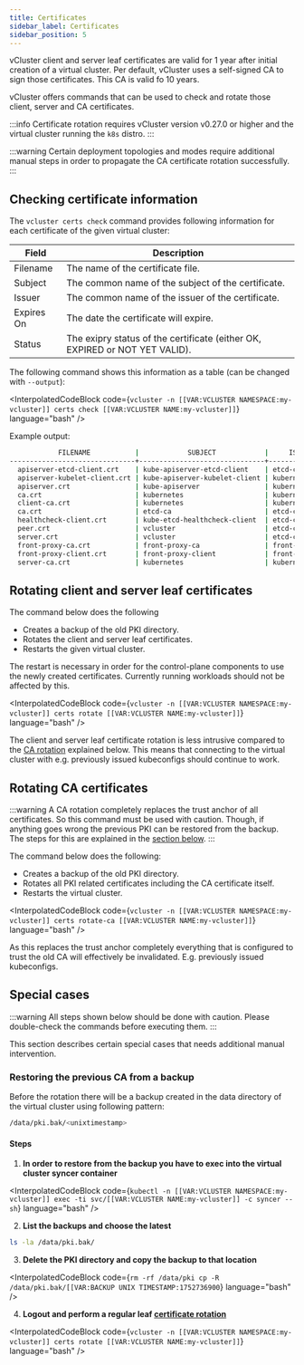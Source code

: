```yaml
---
title: Certificates
sidebar_label: Certificates
sidebar_position: 5
---
```



<!--vale off-->

vCluster client and server leaf certificates are valid for 1 year after initial
creation of a virtual cluster. Per default, vCluster uses a self-signed CA to
sign those certificates. This CA is valid fo 10 years.

vCluster offers commands that can be used to check and rotate those client,
server and CA certificates.

:::info
Certificate rotation requires vCluster version v0.27.0 or higher and the
virtual cluster running the `k8s` distro.
:::

:::warning
Certain deployment topologies and modes require additional manual steps in
order to propagate the CA certificate rotation successfully.
:::

## Checking certificate information

The `vcluster certs check` command provides following information for each
certificate of the given virtual cluster:

|   Field     |   Description                                                               |
|-------------|-----------------------------------------------------------------------------|
| Filename    | The name of the certificate file.                                           |
| Subject     | The common name of the subject of the certificate.                          |
| Issuer      | The common name of the issuer of the certificate.                           |
| Expires On  | The date the certificate will expire.                                       |
| Status      | The exipry status of the certificate (either OK, EXPIRED or NOT YET VALID). |

The following command shows this information as a table (can be changed with
`--output`):

<InterpolatedCodeBlock
  code={`vcluster -n [[VAR:VCLUSTER NAMESPACE:my-vcluster]] certs check [[VAR:VCLUSTER NAME:my-vcluster]]`}
  language="bash"
/>

Example output:

```bash
            FILENAME           |            SUBJECT            |     ISSUER     |       EXPIRES ON       | STATUS
-------------------------------+-------------------------------+----------------+------------------------+---------
  apiserver-etcd-client.crt    | kube-apiserver-etcd-client    | etcd-ca        | Jul 14, 2026 19:24 UTC | OK
  apiserver-kubelet-client.crt | kube-apiserver-kubelet-client | kubernetes     | Jul 14, 2026 19:24 UTC | OK
  apiserver.crt                | kube-apiserver                | kubernetes     | Jul 14, 2026 19:24 UTC | OK
  ca.crt                       | kubernetes                    | kubernetes     | Jul 12, 2035 19:24 UTC | OK
  client-ca.crt                | kubernetes                    | kubernetes     | Jul 12, 2035 19:24 UTC | OK
  ca.crt                       | etcd-ca                       | etcd-ca        | Jul 12, 2035 19:24 UTC | OK
  healthcheck-client.crt       | kube-etcd-healthcheck-client  | etcd-ca        | Jul 14, 2026 19:24 UTC | OK
  peer.crt                     | vcluster                      | etcd-ca        | Jul 14, 2026 19:24 UTC | OK
  server.crt                   | vcluster                      | etcd-ca        | Jul 14, 2026 19:24 UTC | OK
  front-proxy-ca.crt           | front-proxy-ca                | front-proxy-ca | Jul 12, 2035 19:24 UTC | OK
  front-proxy-client.crt       | front-proxy-client            | front-proxy-ca | Jul 14, 2026 19:24 UTC | OK
  server-ca.crt                | kubernetes                    | kubernetes     | Jul 12, 2035 19:24 UTC | OK

```

## Rotating client and server leaf certificates

The command below does the following
- Creates a backup of the old PKI directory.
- Rotates the client and server leaf certificates.
- Restarts the given virtual cluster.

The restart is necessary in order for the control-plane components to use the
newly created certificates. Currently running workloads should not be affected
by this.

<InterpolatedCodeBlock
  code={`vcluster -n [[VAR:VCLUSTER NAMESPACE:my-vcluster]] certs rotate [[VAR:VCLUSTER NAME:my-vcluster]]`}
  language="bash"
/>

The client and server leaf certificate rotation is less intrusive compared to
the [CA rotation](#rotating-ca-certificates) explained below. This means that
connecting to the virtual cluster with e.g. previously issued kubeconfigs
should continue to work.

## Rotating CA certificates

:::warning
A CA rotation completely replaces the trust anchor of all certificates. So this
command must be used with caution. Though, if anything goes wrong the previous
PKI can be restored from the backup. The steps for this are explained in the
[section below](#restoring-the-previous-ca-from-a-backup).
:::

The command below does the following:
- Creates a backup of the old PKI directory.
- Rotates all PKI related certificates including the CA certificate itself.
- Restarts the virtual cluster.

<InterpolatedCodeBlock
  code={`vcluster -n [[VAR:VCLUSTER NAMESPACE:my-vcluster]] certs rotate-ca [[VAR:VCLUSTER NAME:my-vcluster]]`}
  language="bash"
/>

As this replaces the trust anchor completely everything that is configured to
trust the old CA will effectively be invalidated. E.g. previously issued
kubeconfigs.

## Special cases

:::warning
All steps shown below should be done with caution. Please double-check the
commands before executing them.
:::

This section describes certain special cases that needs additional manual
intervention.

### Restoring the previous CA from a backup

Before the rotation there will be a backup created in the data directory of the
virtual cluster using following pattern:

```bash
/data/pki.bak/<unixtimestamp>
```

#### Steps

1. **In order to restore from the backup you have to exec into the virtual
cluster syncer container**

<InterpolatedCodeBlock
  code={`kubectl -n [[VAR:VCLUSTER NAMESPACE:my-vcluster]] exec -ti svc/[[VAR:VCLUSTER NAME:my-vcluster]] -c syncer -- sh`}
  language="bash"
/>

2. **List the backups and choose the latest**

```bash
ls -la /data/pki.bak/
```

3. **Delete the PKI directory and copy the backup to that location**

<InterpolatedCodeBlock
  code={`rm -rf /data/pki
cp -R /data/pki.bak/[[VAR:BACKUP UNIX TIMESTAMP:1752736900`}
  language="bash"
/>

4. **Logout and perform a regular leaf [certificate rotation](#rotating-client-and-server-leaf-certificates)**

<InterpolatedCodeBlock
  code={`vcluster -n [[VAR:VCLUSTER NAMESPACE:my-vcluster]] certs rotate [[VAR:VCLUSTER NAME:my-vcluster]]`}
  language="bash"
/>

